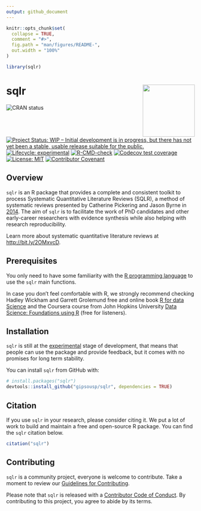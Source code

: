 ```yaml
---
output: github_document
---
```


<!-- README.md is generated from README.Rmd. Please edit that file -->

```r
knitr::opts_chunk$set(
  collapse = TRUE,
  comment = "#>",
  fig.path = "man/figures/README-",
  out.width = "100%"
)

library(sqlr)
```

# sqlr <a href='https://gipsousp.github.io/sqlr'><img src='man/figures/logo.png' align="right" height="139" /></a>

<!-- badges: start -->
![CRAN status](https://www.r-pkg.org/badges/version/sqlr)
[![Project Status: WIP – Initial development is in progress, but there has not yet been a stable, usable release suitable for the public.](https://www.repostatus.org/badges/latest/wip.svg)](https://www.repostatus.org/#wip)
[![Lifecycle: experimental](https://img.shields.io/badge/lifecycle-experimental-orange.svg)](https://lifecycle.r-lib.org/articles/stages.html#experimental)
[![R-CMD-check](https://github.com/gipsousp/sqlr/workflows/R-CMD-check/badge.svg)](https://github.com/gipsousp/sqlr/actions)
[![Codecov test coverage](https://codecov.io/gh/gipsousp/sqlr/branch/master/graph/badge.svg)](https://codecov.io/gh/gipsousp/sqlr?branch=master)
[![License: MIT](https://img.shields.io/badge/license-MIT-green)](https://choosealicense.com/licenses/mit/)
[![Contributor Covenant](https://img.shields.io/badge/Contributor%20Covenant-v2.0%20adopted-ff69b4.svg)](https://gipsousp.github.io/mctq/CODE_OF_CONDUCT.html)
<!-- badges: end -->

## Overview

`sqlr` is an R package that provides a complete and consistent toolkit to process Systematic Quantitative Literature Reviews (SQLR), a method of systematic reviews presented by Catherine Pickering and Jason Byrne in [2014](https://doi.org/10.1080/07294360.2013.841651). The aim of `sqlr` is to facilitate the work of PhD candidates and other early-career researchers with evidence synthesis while also helping with research reproducibility.

Learn more about systematic quantitative literature reviews at <http://bit.ly/2OMxvcD>.

## Prerequisites

You only need to have some familiarity with the [R programming language](https://www.r-project.org/) to use the `sqlr` main functions.

In case you don't feel comfortable with R, we strongly recommend checking Hadley Wickham and Garrett Grolemund free and online book [R for data Science](https://r4ds.had.co.nz/) and the Coursera course from John Hopkins University [Data Science: Foundations using R](https://www.coursera.org/specializations/data-science-foundations-r) (free for listeners).

## Installation

`sqlr` is still at the [experimental](https://lifecycle.r-lib.org/articles/stages.html#experimental) stage of development, that means that people can use the package and provide feedback, but it comes with no promises for long term stability.

You can install `sqlr` from GitHub with:

``` r
# install.packages("sqlr")
devtools::install_github("gipsousp/sqlr", dependencies = TRUE)
```

## Citation

If you use `sqlr` in your research, please consider citing it. We put a lot of work to build and maintain a free and open-source R package. You can find the `sqlr` citation below.

```r
citation("sqlr")
```

## Contributing

`sqlr` is a community project, everyone is welcome to contribute. Take a moment to review our [Guidelines for Contributing](https://gipsousp.github.io/sqlr/CONTRIBUTING.html).

Please note that `sqlr` is released with a [Contributor Code of
Conduct](https://gipsousp.github.io/sqlr/CODE_OF_CONDUCT.html). By contributing
to this project, you agree to abide by its terms.

